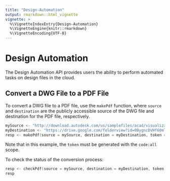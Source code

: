 ```yaml
---
title: "Design-Automation"
output: rmarkdown::html_vignette
vignette: >
  %\VignetteIndexEntry{Design-Automation}
  %\VignetteEngine{knitr::rmarkdown}
  %\VignetteEncoding{UTF-8}
---
```


# Design Automation

The Design Automation API provides users the ability to perform automated tasks on design files in the cloud.

##  Convert a DWG File to a PDF File
To convert a DWG file to a PDF file, use the `makePdf` function, where `source` and `destination` are the publicly accessible source of the DWG file and destination for the PDF file, respectively. 

```c
mySource <- "http://download.autodesk.com/us/samplefiles/acad/visualization_-_aerial.dwg"
myDestination <- "https://drive.google.com/folderview?id=0BygncDVHf60mTDZVNDltLThLNmM&usp=sharing"
resp <- makePdf(source = mySource, destination = myDestination, token = myToken)
```

Note that in this example, the `token` must be generated with the `code:all` scope.


To check the status of the conversion process:

```c
resp <- checkPdf(source = mySource, destination = myDestination, token = myToken)
resp
```
